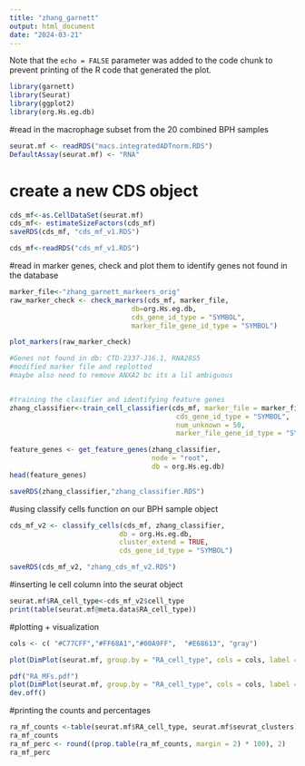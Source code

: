 ```yaml
---
title: "zhang_garnett"
output: html_document
date: "2024-03-21"
---
```


Note that the `echo = FALSE` parameter was added to the code chunk to prevent printing of the R code that generated the plot.

```r
library(garnett)
library(Seurat)
library(ggplot2)
library(org.Hs.eg.db)
```

#read in the macrophage subset from the 20 combined BPH samples
```r
seurat.mf <- readRDS("macs.integratedADTnorm.RDS")
DefaultAssay(seurat.mf) <- "RNA"
```

# create a new CDS object
```r
cds_mf<-as.CellDataSet(seurat.mf)
cds_mf<- estimateSizeFactors(cds_mf)
saveRDS(cds_mf, "cds_mf_v1.RDS")

cds_mf<-readRDS("cds_mf_v1.RDS")
```

#read in marker genes, check and plot them to identify genes not found in the database
```r
marker_file<-"zhang_garnett_markeers_orig"
raw_marker_check <- check_markers(cds_mf, marker_file,
                              db=org.Hs.eg.db,
                              cds_gene_id_type = "SYMBOL",
                              marker_file_gene_id_type = "SYMBOL")

plot_markers(raw_marker_check)

#Genes not found in db: CTD-2337-J16.1, RNA28S5
#modified marker file and replotted
#maybe also need to remove ANXA2 bc its a lil ambiguous


#training the clasifier and identifying feature genes
zhang_classifier<-train_cell_classifier(cds_mf, marker_file = marker_file, db=org.Hs.eg.db,
                                         cds_gene_id_type = "SYMBOL",
                                         num_unknown = 50,
                                         marker_file_gene_id_type = "SYMBOL")

feature_genes <- get_feature_genes(zhang_classifier,
                                   node = "root",
                                   db = org.Hs.eg.db)
head(feature_genes)

saveRDS(zhang_classifier,"zhang_classifier.RDS")
```

#using classify cells function on our BPH sample object
```r
cds_mf_v2 <- classify_cells(cds_mf, zhang_classifier,
                           db = org.Hs.eg.db,
                           cluster_extend = TRUE,
                           cds_gene_id_type = "SYMBOL")

saveRDS(cds_mf_v2, "zhang_cds_mf_v2.RDS")
```

#inserting le cell column into the seurat object
```r
seurat.mf$RA_cell_type<-cds_mf_v2$cell_type
print(table(seurat.mf@meta.data$RA_cell_type))
```
#plotting + visualization
```r
cols <- c( "#C77CFF","#FF68A1","#00A9FF",  "#E68613", "gray")

plot(DimPlot(seurat.mf, group.by = "RA_cell_type", cols = cols, label = F) + ggtitle("Rheumatoid Arthritis Macrophages in BPH Subclusters"))

pdf("RA_MFs.pdf")
plot(DimPlot(seurat.mf, group.by = "RA_cell_type", cols = cols, label = F) + ggtitle("Rheumatoid Arthritis Macrophages in BPH Subclusters"))
dev.off()
```

#printing the counts and percentages 
```r
ra_mf_counts <-table(seurat.mf$RA_cell_type, seurat.mf$seurat_clusters)
ra_mf_counts
ra_mf_perc <- round((prop.table(ra_mf_counts, margin = 2) * 100), 2)
ra_mf_perc
```





